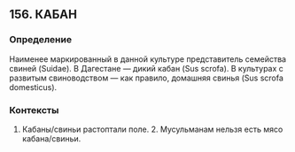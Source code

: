 ## 156. КАБАН
### Определение
Наименее маркированный в данной культуре представитель семейства свиней (Suidae). В Дагестане — дикий кабан (Sus scrofa). В культурах с развитым свиноводством — как правило, домашняя свинья (Sus scrofa domesticus).

### Контексты
1. Кабаны/свиньи растоптали поле. 2. Мусульманам нельзя есть мясо кабана/свиньи.


